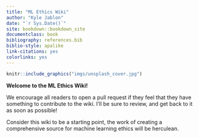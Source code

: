 ```yaml
--- 
title: "ML Ethics Wiki"
author: "Kyle Jablon"
date: "`r Sys.Date()`"
site: bookdown::bookdown_site
documentclass: book
bibliography: references.bib
biblio-style: apalike
link-citations: yes
colorlinks: yes
---
```

 
 
```r
knitr::include_graphics("imgs/unsplash_cover.jpg")
```

**Welcome to the ML Ethics Wiki!**

We encourage all readers to open a pull request if they feel that they have something to contribute to the wiki. I'll be sure to review, and get back to it as soon as possible! 

Consider this wiki to be a starting point, the work of creating a comprehensive source for machine learning ethics will be herculean.

